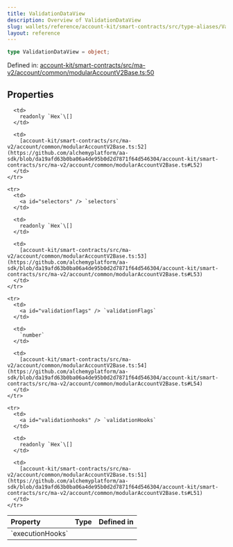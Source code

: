 ```yaml
---
title: ValidationDataView
description: Overview of ValidationDataView
slug: wallets/reference/account-kit/smart-contracts/src/type-aliases/ValidationDataView
layout: reference
---
```


```ts
type ValidationDataView = object;
```

Defined in: [account-kit/smart-contracts/src/ma-v2/account/common/modularAccountV2Base.ts:50](https://github.com/alchemyplatform/aa-sdk/blob/da19afd63b0ba06a4de95b0d2d7871f64d546304/account-kit/smart-contracts/src/ma-v2/account/common/modularAccountV2Base.ts#L50)

## Properties

<table>
  <thead>
    <tr>
      <th align="left">Property</th>
      <th align="left">Type</th>
      <th align="left">Defined in</th>
    </tr>
  </thead>

  <tbody>
    <tr>
      <td>
        <a id="executionhooks" /> `executionHooks`
      </td>

      <td>
        readonly `Hex`\[]
      </td>

      <td>
        [account-kit/smart-contracts/src/ma-v2/account/common/modularAccountV2Base.ts:52](https://github.com/alchemyplatform/aa-sdk/blob/da19afd63b0ba06a4de95b0d2d7871f64d546304/account-kit/smart-contracts/src/ma-v2/account/common/modularAccountV2Base.ts#L52)
      </td>
    </tr>

    <tr>
      <td>
        <a id="selectors" /> `selectors`
      </td>

      <td>
        readonly `Hex`\[]
      </td>

      <td>
        [account-kit/smart-contracts/src/ma-v2/account/common/modularAccountV2Base.ts:53](https://github.com/alchemyplatform/aa-sdk/blob/da19afd63b0ba06a4de95b0d2d7871f64d546304/account-kit/smart-contracts/src/ma-v2/account/common/modularAccountV2Base.ts#L53)
      </td>
    </tr>

    <tr>
      <td>
        <a id="validationflags" /> `validationFlags`
      </td>

      <td>
        `number`
      </td>

      <td>
        [account-kit/smart-contracts/src/ma-v2/account/common/modularAccountV2Base.ts:54](https://github.com/alchemyplatform/aa-sdk/blob/da19afd63b0ba06a4de95b0d2d7871f64d546304/account-kit/smart-contracts/src/ma-v2/account/common/modularAccountV2Base.ts#L54)
      </td>
    </tr>

    <tr>
      <td>
        <a id="validationhooks" /> `validationHooks`
      </td>

      <td>
        readonly `Hex`\[]
      </td>

      <td>
        [account-kit/smart-contracts/src/ma-v2/account/common/modularAccountV2Base.ts:51](https://github.com/alchemyplatform/aa-sdk/blob/da19afd63b0ba06a4de95b0d2d7871f64d546304/account-kit/smart-contracts/src/ma-v2/account/common/modularAccountV2Base.ts#L51)
      </td>
    </tr>

  </tbody>
</table>
